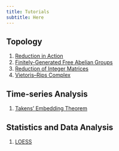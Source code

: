 ```yaml
---
title: Tutorials
subtitle: Here
---
```


## Topology
1. [Reduction in Action](https://observablehq.com/@sushovan4/vietoris-rips)
2. [Finitely-Generated Free Abelian Groups](https://observablehq.com/@sushovan4/basechange)
3. [Reduction of Integer Matrices](https://observablehq.com/@sushovan4/normal-form)
4. [Vietoris--Rips Complex](https://observablehq.com/@sushovan4/vietoris-rips)

## Time-series Analysis
1. [Takens' Embedding Theorem](takens/index.qmd)


## Statistics and Data Analysis
1. [LOESS](loess.qmd)